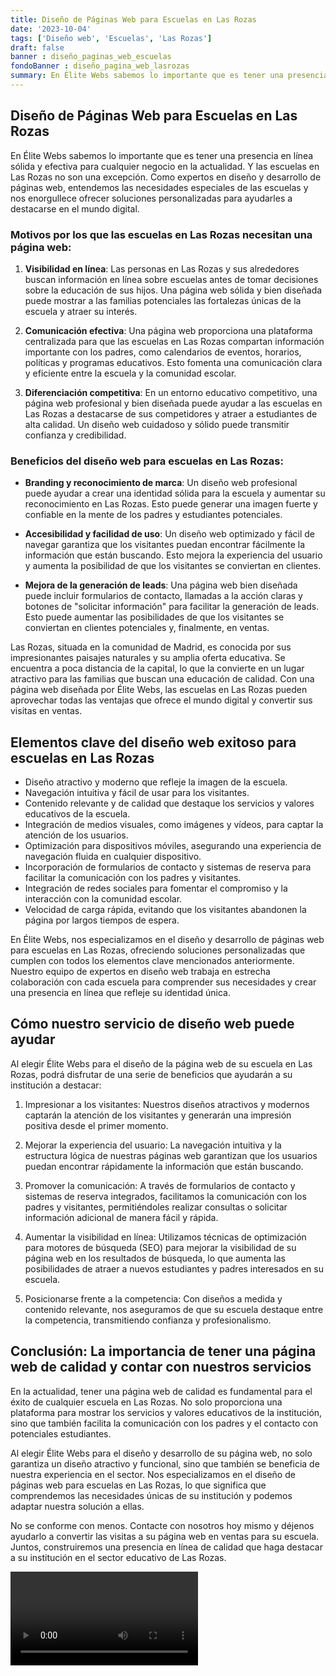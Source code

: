 ```yaml
---
title: Diseño de Páginas Web para Escuelas en Las Rozas
date: '2023-10-04'
tags: ['Diseño web', 'Escuelas', 'Las Rozas']
draft: false
banner : diseño_paginas_web_escuelas
fondoBanner : diseño_pagina_web_lasrozas
summary: En Élite Webs sabemos lo importante que es tener una presencia en línea sólida y efectiva para cualquier negocio en la actualidad. Y las escuelas en Las Rozas no son una excepción. Como expertos en diseño y desarrollo de páginas web, entendemos las necesidades especiales de las escuelas y nos enorgullece ofrecer soluciones personalizadas para ayudarles a destacarse en el mundo digital.
---
```


## Diseño de Páginas Web para Escuelas en Las Rozas

En Élite Webs sabemos lo importante que es tener una presencia en línea sólida y efectiva para cualquier negocio en la actualidad. Y las escuelas en Las Rozas no son una excepción. Como expertos en diseño y desarrollo de páginas web, entendemos las necesidades especiales de las escuelas y nos enorgullece ofrecer soluciones personalizadas para ayudarles a destacarse en el mundo digital.

### Motivos por los que las escuelas en Las Rozas necesitan una página web:

1. **Visibilidad en línea**: Las personas en Las Rozas y sus alrededores buscan información en línea sobre escuelas antes de tomar decisiones sobre la educación de sus hijos. Una página web sólida y bien diseñada puede mostrar a las familias potenciales las fortalezas únicas de la escuela y atraer su interés.

2. **Comunicación efectiva**: Una página web proporciona una plataforma centralizada para que las escuelas en Las Rozas compartan información importante con los padres, como calendarios de eventos, horarios, políticas y programas educativos. Esto fomenta una comunicación clara y eficiente entre la escuela y la comunidad escolar.

3. **Diferenciación competitiva**: En un entorno educativo competitivo, una página web profesional y bien diseñada puede ayudar a las escuelas en Las Rozas a destacarse de sus competidores y atraer a estudiantes de alta calidad. Un diseño web cuidadoso y sólido puede transmitir confianza y credibilidad.

### Beneficios del diseño web para escuelas en Las Rozas:

- **Branding y reconocimiento de marca**: Un diseño web profesional puede ayudar a crear una identidad sólida para la escuela y aumentar su reconocimiento en Las Rozas. Esto puede generar una imagen fuerte y confiable en la mente de los padres y estudiantes potenciales.

- **Accesibilidad y facilidad de uso**: Un diseño web optimizado y fácil de navegar garantiza que los visitantes puedan encontrar fácilmente la información que están buscando. Esto mejora la experiencia del usuario y aumenta la posibilidad de que los visitantes se conviertan en clientes.

- **Mejora de la generación de leads**: Una página web bien diseñada puede incluir formularios de contacto, llamadas a la acción claras y botones de "solicitar información" para facilitar la generación de leads. Esto puede aumentar las posibilidades de que los visitantes se conviertan en clientes potenciales y, finalmente, en ventas.

Las Rozas, situada en la comunidad de Madrid, es conocida por sus impresionantes paisajes naturales y su amplia oferta educativa. Se encuentra a poca distancia de la capital, lo que la convierte en un lugar atractivo para las familias que buscan una educación de calidad. Con una página web diseñada por Élite Webs, las escuelas en Las Rozas pueden aprovechar todas las ventajas que ofrece el mundo digital y convertir sus visitas en ventas.


<GifSeo />

<Cta />

## **Elementos clave del diseño web exitoso para escuelas en Las Rozas**

- Diseño atractivo y moderno que refleje la imagen de la escuela.
- Navegación intuitiva y fácil de usar para los visitantes.
- Contenido relevante y de calidad que destaque los servicios y valores educativos de la escuela.
- Integración de medios visuales, como imágenes y vídeos, para captar la atención de los usuarios.
- Optimización para dispositivos móviles, asegurando una experiencia de navegación fluida en cualquier dispositivo.
- Incorporación de formularios de contacto y sistemas de reserva para facilitar la comunicación con los padres y visitantes.
- Integración de redes sociales para fomentar el compromiso y la interacción con la comunidad escolar.
- Velocidad de carga rápida, evitando que los visitantes abandonen la página por largos tiempos de espera.

En Élite Webs, nos especializamos en el diseño y desarrollo de páginas web para escuelas en Las Rozas, ofreciendo soluciones personalizadas que cumplen con todos los elementos clave mencionados anteriormente. Nuestro equipo de expertos en diseño web trabaja en estrecha colaboración con cada escuela para comprender sus necesidades y crear una presencia en línea que refleje su identidad única.

## **Cómo nuestro servicio de diseño web puede ayudar**

Al elegir Élite Webs para el diseño de la página web de su escuela en Las Rozas, podrá disfrutar de una serie de beneficios que ayudarán a su institución a destacar:

1. Impresionar a los visitantes: Nuestros diseños atractivos y modernos captarán la atención de los visitantes y generarán una impresión positiva desde el primer momento.

2. Mejorar la experiencia del usuario: La navegación intuitiva y la estructura lógica de nuestras páginas web garantizan que los usuarios puedan encontrar rápidamente la información que están buscando.

3. Promover la comunicación: A través de formularios de contacto y sistemas de reserva integrados, facilitamos la comunicación con los padres y visitantes, permitiéndoles realizar consultas o solicitar información adicional de manera fácil y rápida.

4. Aumentar la visibilidad en línea: Utilizamos técnicas de optimización para motores de búsqueda (SEO) para mejorar la visibilidad de su página web en los resultados de búsqueda, lo que aumenta las posibilidades de atraer a nuevos estudiantes y padres interesados en su escuela.

5. Posicionarse frente a la competencia: Con diseños a medida y contenido relevante, nos aseguramos de que su escuela destaque entre la competencia, transmitiendo confianza y profesionalismo.

## **Conclusión: La importancia de tener una página web de calidad y contar con nuestros servicios**

En la actualidad, tener una página web de calidad es fundamental para el éxito de cualquier escuela en Las Rozas. No solo proporciona una plataforma para mostrar los servicios y valores educativos de la institución, sino que también facilita la comunicación con los padres y el contacto con potenciales estudiantes.

Al elegir Élite Webs para el diseño y desarrollo de su página web, no solo garantiza un diseño atractivo y funcional, sino que también se beneficia de nuestra experiencia en el sector. Nos especializamos en el diseño de páginas web para escuelas en Las Rozas, lo que significa que comprendemos las necesidades únicas de su institución y podemos adaptar nuestra solución a ellas.

No se conforme con menos. Contacte con nosotros hoy mismo y déjenos ayudarlo a convertir las visitas a su página web en ventas para su escuela. Juntos, construiremos una presencia en línea de calidad que haga destacar a su institución en el sector educativo de Las Rozas.

<Video />

<CtaBot job='Escuelas' city='Las Rozas'/>

<Gmaps query='Las Rozas+españa+maps' />